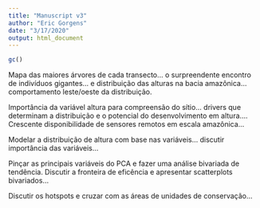 ```yaml
---
title: "Manuscript v3"
author: "Eric Gorgens"
date: "3/17/2020"
output: html_document
---
```


```r
gc()
```

Mapa das maiores árvores de cada transecto... o surpreendente encontro de indivíduos gigantes... e distribuição das alturas na bacia amazônica... comportamento leste/oeste da distribuição.

Importância da variável altura para compreensão do sítio... drivers que determinam a distribuição e o potencial do desenvolvimento em altura.... Crescente disponibilidade de sensores remotos em escala amazônica...

Modelar a distribuição de altura com base nas variáveis... discutir importância das variáveis...


Pinçar as principais variáveis do PCA e fazer uma análise bivariada de tendência. Discutir a fronteira de eficência e apresentar scatterplots bivariados...

Discutir os hotspots e cruzar com as áreas de unidades de conservação...

